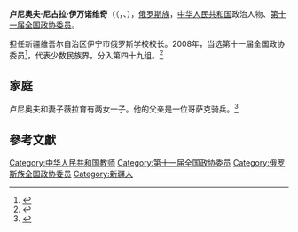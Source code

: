 '''卢尼奥夫·尼古拉·伊万诺维奇'''（（{{Lang-rus|Николай Иванович Лунёв}}，{{Lang-en|Nikolai Ivanovich Lunev}}、{{bd|1966年||}}），[[俄罗斯族|俄罗斯族]]，[[中华人民共和国|中华人民共和国]]政治人物、[[第十一届全国政协委员|第十一届全国政协委员]]。

担任新疆维吾尔自治区伊宁市俄罗斯学校校长。2008年，当选第十一届全国政协委员<ref>{{cite news|title=第十一届全国政协委员名单|url=http://www.indaa.com.cn/zt/2009qglh/zxzs/200903/t20090303_127573.html|accessdate=2013-04-09|newspaper=新华社|date=2008年1月25日|deadurl=yes|archiveurl=https://web.archive.org/web/20130928014403/http://www.indaa.com.cn/zt/2009qglh/zxzs/200903/t20090303_127573.html|archivedate=2013年9月28日}}</ref>，代表少数民族界，分入第四十九组。<ref>{{cite news|title=全国政协信息-卢尼奥夫·尼古拉·伊万诺维奇|url=http://www.cppcc.gov.cn/CMS/wylibary/showJcwyxtInfoWylibary.action?tabJcwyxt.guid=11W0017170&wytype=wjwy|accessdate=2013-04-11|newspaper=全国政协委员会}}</ref>

== 家庭 ==

卢尼奥夫和妻子薇拉育有两女一子。他的父亲是一位哥萨克骑兵。<ref>{{Cite web |url=http://www.dzwww.com/2011/dqmjzgh/cfzz/eluosi/twbd/201112/t20111221_6829087.htm |title=卢尼奥夫·尼古拉·伊万诺维奇一家 |accessdate=2013-06-15 |author=编辑：马震 |date=2011-12-21 |work= |publisher=大众网 |language=Zh-hans |archive-date=2018-05-02 |archive-url=https://web.archive.org/web/20180502214206/http://www.dzwww.com/2011/dqmjzgh/cfzz/eluosi/twbd/201112/t20111221_6829087.htm |dead-url=no }}</ref>

==參考文獻==
{{reflist}}
{{中国政治人物小作品}}

[[Category:中华人民共和国教师|Category:中华人民共和国教师]]
[[Category:第十一届全国政协委员|Category:第十一届全国政协委员]]
[[Category:俄罗斯族全国政协委员|Category:俄罗斯族全国政协委员]]
[[Category:新疆人|Category:新疆人]]